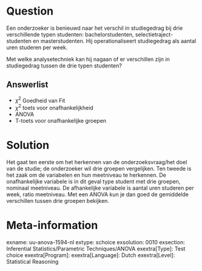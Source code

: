 Question
========
Een onderzoeker is benieuwd naar het verschil in studiegedrag bij drie verschillende typen studenten: bachelorstudenten, selectietraject-studenten en masterstudenten. Hij operationaliseert studiegedrag als aantal uren studeren per week.

Met welke analysetechniek kan hij nagaan of er verschillen zijn in studiegedrag tussen de drie typen studenten?

Answerlist
----------
* $\chi^2$ Goedheid van Fit
* $\chi^2$  toets voor onafhankelijkheid
* ANOVA
* T-toets voor onafhankelijke groepen


Solution
========
Het gaat ten eerste om het herkennen van de onderzoeksvraag/het doel van de studie; de onderzoeker wil drie groepen vergelijken. Ten tweede is het zaak om de variabelen en hun meetniveau te herkennen. De onafhankelijke variabele is in dit geval type student met drie groepen, nominaal meetniveau. De afhankelijke variabele is aantal uren studeren per week, ratio meetniveau. Met een ANOVA kun je dan goed de gemiddelde verschillen tussen drie groepen bekijken.

Meta-information
================
exname: uu-anova-1594-nl
extype: schoice
exsolution: 0010
exsection: Inferential Statistics/Parametric Techniques/ANOVA
exextra[Type]: Test choice
exextra[Program]: 
exextra[Language]: Dutch
exextra[Level]: Statistical Reasoning
